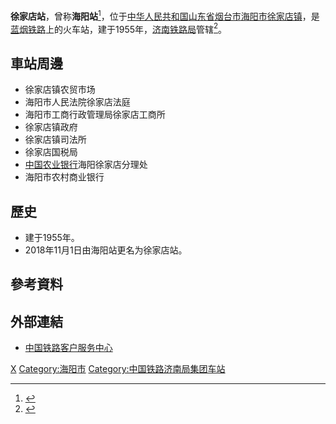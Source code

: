 {{Expand|time=2016-07-19T12:34:13+00:00}}
{{Infobox China railway station
|车站名称 = 徐家店站
|图片 = 
|图片介绍 = 
|其他名称 = 海阳站
|车站拼音 = Xújiādiàn
|英文名称 = Xujiadian Railway Station
|车站代码 = 18533<ref>{{cite book|title=中华人民共和国铁路车站代码（GB/T 10302-2010）|publisher=中国标准出版社|year=2010|isbn=155066140495|ignore-isbn-error=true|pages=13}}</ref>
|电报码 = HYK<ref>{{cite book|author=铁道部电子计算技术中心, 铁道部运输局|title=铁路车站站名代码表：TMIS使用|publisher=中国铁道出版社|location=北京|year=1998|isbn=9787113030995|pages=28}}</ref>
|拼音码 = XJD
|车站位置 = [[山东省|山东省]][[烟台市|烟台市]][[海阳市|海阳市]][[徐家店镇|徐家店镇]]
|坐标 = 
|归属 = [[济南铁路局|济南铁路局]]
|线路 = [[蓝烟铁路|蓝烟铁路]]
|车站等级 = [[四等站_(中铁)|四等站]]
|月台数目 = 
|股道数目 = 
}}
'''徐家店站'''，曾称'''海阳站'''<ref>{{cite news |title=铁路：海阳站自11月1日起更名为徐家店站 |url=http://www.jiaodong.net/news/system/2018/11/01/013770605.shtml |accessdate=2018-11-25 |publisher=胶东在线 |date=2018-11-01 |archive-date=2019-09-25 |archive-url=https://web.archive.org/web/20190925181221/http://www.jiaodong.net/news/system/2018/11/01/013770605.shtml }}</ref>，位于[[中华人民共和国|中华人民共和国]][[山东省|山东省]][[烟台市|烟台市]][[海阳市|海阳市]][[徐家店镇|徐家店镇]]，是[[蓝烟铁路|蓝烟铁路]]上的火车站，建于1955年，[[济南铁路局|济南铁路局]]管辖<ref>{{Cite web |url=http://search.huochepiao.com/huochezhan/jieshao/2700.htm |title=海阳火车站介绍 |access-date=2016-07-19 |archive-date=2019-09-21 |archive-url=https://web.archive.org/web/20190921045111/http://search.huochepiao.com/huochezhan/jieshao/2700.htm }}</ref>。

==車站周邊==
* 徐家店镇农贸市场
* 海阳市人民法院徐家店法庭
* 海阳市工商行政管理局徐家店工商所
* 徐家店镇政府
* 徐家店镇司法所
* 徐家店国税局
* [[中国农业银行|中国农业银行]]海阳徐家店分理处
* 海阳市农村商业银行

==歷史==
* 建于1955年。
* 2018年11月1日由海阳站更名为徐家店站。

==參考資料==
{{reflist}}
==外部連結==
* [http://www.12306.cn/mormhweb/ 中国铁路客户服务中心] {{Wayback|url=http://www.12306.cn/mormhweb/ |date=20180205163941 }}
{{China-rail-stub}}
{{蓝烟铁路}}
[[Category:烟台市铁路车站|X]]
[[Category:海阳市|Category:海阳市]]
[[Category:中国铁路济南局集团车站|Category:中国铁路济南局集团车站]]